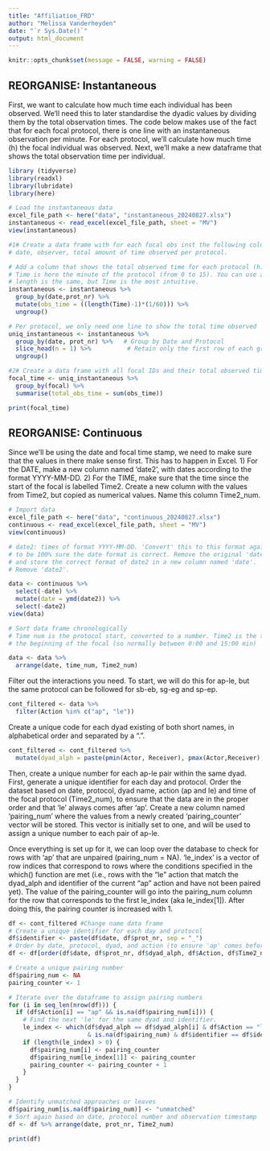```yaml
---
title: "Affiliation_FRD"
author: "Melissa Vanderheyden"
date: "`r Sys.Date()`"
output: html_document
---
```


```r
knitr::opts_chunk$set(message = FALSE, warning = FALSE)
```

## REORGANISE: Instantaneous
First, we want to calculate how much time each individual has been observed. We'll need this to later standardise the dyadic values by dividing them by the total observation times. The code below makes use of the fact that for each focal protocol, there is one line with an instantaneous observation per minute. For each protocol, we'll calculate how much time (h) the focal individual was observed. Next, we'll make a new dataframe that shows the total observation time per individual. 


```r
library (tidyverse)
library(readxl)
library(lubridate)
library(here)

# Load the instantaneous data
excel_file_path <- here("data", "instantaneous_20240827.xlsx")
instantaneous <- read_excel(excel_file_path, sheet = "MV")
view(instantaneous)

#1# Create a data frame with for each focal obs inst the following columns:
# date, observer, total amount of time observed per protocol. 

# Add a column that shows the total observed time for each protocol (h). 
# Time is here the minute of the protocol (from 0 to 15). You can use any column since the 
# length is the same, but Time is the most intuitive.
instantaneous <- instantaneous %>%
  group_by(date,prot_nr) %>%
  mutate(obs_time = ((length(Time)-1)*(1/60))) %>% 
  ungroup()

# Per protocol, we only need one line to show the total time observed
uniq_instantaneous <- instantaneous %>%
  group_by(date, prot_nr) %>%   # Group by Date and Protocol
  slice_head(n = 1) %>%          # Retain only the first row of each group
  ungroup()

#2# Create a data frame with all focal IDs and their total observed time
focal_time <- uniq_instantaneous %>%
  group_by(focal) %>%
  summarise(total_obs_time = sum(obs_time))

print(focal_time)
```

## REORGANISE: Continuous

Since we'll be using the date and focal time stamp, we need to make sure that the values in there make sense first. This has to happen in Excel. 
1) For the DATE, make a new column named 'date2', with dates according to the format YYYY-MM-DD.
2) For the TIME, make sure that the time since the start of the focal is labelled Time2. Create a new column with the values from Time2, but copied as numerical values. Name this column Time2_num.

```r
# Import data
excel_file_path <- here("data", "continuous_20240827.xlsx")
continuous <- read_excel(excel_file_path, sheet = "MV")
view(continuous)

# date2: times of format YYYY-MM-DD. 'Convert' this to this format again in R (using lubridate)
# to be 100% sure the date format is correct. Remove the original 'date' column
# and store the correct format of date2 in a new column named 'date'. 
# Remove 'date2'. 

data <- continuous %>%
  select(-date) %>%
  mutate(date = ymd(date2)) %>% 
  select(-date2)
view(data)

# Sort data frame chronologically
# Time num is the protocol start, converted to a number. Time2 is the time since
# the beginning of the focal (so normally between 0:00 and 15:00 min)

data <- data %>%
  arrange(date, time_num, Time2_num)
```

Filter out the interactions you need. To start, we will do this for ap-le, but the same protocol can be followed for sb-eb, sg-eg and sp-ep.
```r
cont_filtered <- data %>% 
  filter(Action %in% c("ap", "le"))
```
Create a unique code for each dyad existing of both short names, in alphabetical order and separated by a ".". 
```r
cont_filtered <- cont_filtered %>%
  mutate(dyad_alph = paste(pmin(Actor, Receiver), pmax(Actor,Receiver), sep="."))
```
Then, create a unique number for each ap-le pair within the same dyad. First, generate a unique identifier for each day and protocol. Order the dataset based on date, protocol, dyad name, action (ap and le) and time of the focal protocol (Time2_num), to ensure that the data are in the proper order and that 'le' always comes after 'ap'. Create a new column named 'pairing_num' where the values from a newly created 'pairing_counter' vector will be stored. This vector is initially set to one, and will be used to assign a unique number to each pair of ap-le.  

Once everything is set up for it, we can loop over the database to check for rows with 'ap' that are unpaired (pairing_num = NA). 'le_index' is a vector of row indices that correspond to rows where the conditions specified in the which() function are met (i.e., rows with the "le" action that match the dyad_alph and identifier of the current "ap" action and have not been paired yet). The value of the pairing_counter will go into the pairing_num column for the row that corresponds to the first le_index (aka le_index[1]). After doing this, the pairing counter is increased with 1.
```r
df <- cont_filtered #Change name data frame
# Create a unique identifier for each day and protocol
df$identifier <- paste(df$date, df$prot_nr, sep = "_")
# Order by date, protocol, dyad, and action (to ensure 'ap' comes before 'le')
df <- df[order(df$date, df$prot_nr, df$dyad_alph, df$Action, df$Time2_num), ]

# Create a unique pairing number
df$pairing_num <- NA
pairing_counter <- 1

# Iterate over the dataframe to assign pairing numbers
for (i in seq_len(nrow(df))) {
  if (df$Action[i] == "ap" && is.na(df$pairing_num[i])) {
    # Find the next 'le' for the same dyad and identifier. 
    le_index <- which(df$dyad_alph == df$dyad_alph[i] & df$Action == "le" 
                      & is.na(df$pairing_num) & df$identifier == df$identifier[i])
    if (length(le_index) > 0) {
      df$pairing_num[i] <- pairing_counter
      df$pairing_num[le_index[1]] <- pairing_counter
      pairing_counter <- pairing_counter + 1
    }
  }
}

# Identify unmatched approaches or leaves
df$pairing_num[is.na(df$pairing_num)] <- "unmatched"
# Sort again based on date, protocol number and observation timestamp
df <- df %>% arrange(date, prot_nr, Time2_num)

print(df)

```

